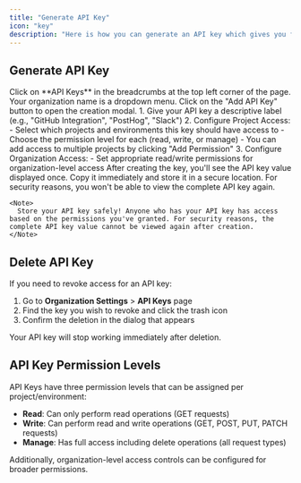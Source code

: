 ```yaml
---
title: "Generate API Key"
icon: "key"
description: "Here is how you can generate an API key which gives you full access to the Formbricks Management API. Keep it safe!"
---
```


## Generate API Key

<Steps>
  <Step title="Navigate to API Keys">
    Click on **API Keys** in the breadcrumbs at the top left corner of the page. Your organization name is a dropdown menu.
  </Step>
  
  <Step title="Add a new API key">
    Click on the "Add API Key" button to open the creation modal.
  </Step>
  
  <Step title="Configure your API key">
    1. Give your API key a descriptive label (e.g., "GitHub Integration", "PostHog", "Slack")
    2. Configure Project Access:
       - Select which projects and environments this key should have access to
       - Choose the permission level for each (read, write, or manage)
       - You can add access to multiple projects by clicking "Add Permission"
    3. Configure Organization Access:
       - Set appropriate read/write permissions for organization-level access
  </Step>

  <Step title="Copy your key">
    After creating the key, you'll see the API key value displayed once. Copy it immediately and store it in a secure location. For security reasons, you won't be able to view the complete API key again.
    
    <Note>
      Store your API key safely! Anyone who has your API key has access based on the permissions you've granted. For security reasons, the complete API key value cannot be viewed again after creation.
    </Note>
  </Step>
</Steps>

## Delete API Key

If you need to revoke access for an API key:

1. Go to **Organization Settings** > **API Keys** page
2. Find the key you wish to revoke and click the trash icon
3. Confirm the deletion in the dialog that appears

Your API key will stop working immediately after deletion.

## API Key Permission Levels

API Keys have three permission levels that can be assigned per project/environment:

- **Read**: Can only perform read operations (GET requests)
- **Write**: Can perform read and write operations (GET, POST, PUT, PATCH requests)
- **Manage**: Has full access including delete operations (all request types)

Additionally, organization-level access controls can be configured for broader permissions.
